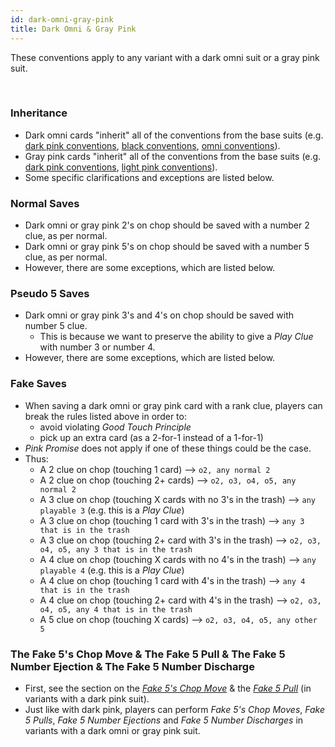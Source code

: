 ```yaml
---
id: dark-omni-gray-pink
title: Dark Omni & Gray Pink
---
```


These conventions apply to any variant with a dark omni suit or a gray pink suit.

<br />

### Inheritance

- Dark omni cards "inherit" all of the conventions from the base suits (e.g. [dark pink conventions](dark-pink.mdx), [black conventions](black.mdx), [omni conventions](omni.mdx)).
- Gray pink cards "inherit" all of the conventions from the base suits (e.g. [dark pink conventions](dark-pink.mdx), [light pink conventions](light-pink.mdx)).
- Some specific clarifications and exceptions are listed below.

### Normal Saves

- Dark omni or gray pink 2's on chop should be saved with a number 2 clue, as per normal.
- Dark omni or gray pink 5's on chop should be saved with a number 5 clue, as per normal.
- However, there are some exceptions, which are listed below.

### Pseudo 5 Saves

- Dark omni or gray pink 3's and 4's on chop should be saved with number 5 clue.
  - This is because we want to preserve the ability to give a _Play Clue_ with number 3 or number 4.
- However, there are some exceptions, which are listed below.

### Fake Saves

- When saving a dark omni or gray pink card with a rank clue, players can break the rules listed above in order to:
  - avoid violating _Good Touch Principle_
  - pick up an extra card (as a 2-for-1 instead of a 1-for-1)
- _Pink Promise_ does not apply if one of these things could be the case.
- Thus:
  - A 2 clue on chop (touching 1 card) --> `o2, any normal 2`
  - A 2 clue on chop (touching 2+ cards) --> `o2, o3, o4, o5, any normal 2`
  - A 3 clue on chop (touching X cards with no 3's in the trash) --> `any playable 3` (e.g. this is a _Play Clue_)
  - A 3 clue on chop (touching 1 card with 3's in the trash) --> `any 3 that is in the trash`
  - A 3 clue on chop (touching 2+ card with 3's in the trash) --> `o2, o3, o4, o5, any 3 that is in the trash`
  - A 4 clue on chop (touching X cards with no 4's in the trash) --> `any playable 4` (e.g. this is a _Play Clue_)
  - A 4 clue on chop (touching 1 card with 4's in the trash) --> `any 4 that is in the trash`
  - A 4 clue on chop (touching 2+ card with 4's in the trash) --> `o2, o3, o4, o5, any 4 that is in the trash`
  - A 5 clue on chop (touching X cards) --> `o2, o3, o4, o5, any other 5`

### The Fake 5's Chop Move & The Fake 5 Pull & The Fake 5 Number Ejection & The Fake 5 Number Discharge

- First, see the section on the _[Fake 5's Chop Move](dark-pink.mdx#the-fake-5s-chop-move)_ & the _[Fake 5 Pull](dark-pink.mdx#the-fake-5-pull--the-fake-5-number-ejection--the-fake-5-number-discharge)_ (in variants with a dark pink suit).
- Just like with dark pink, players can perform _Fake 5's Chop Moves_, _Fake 5 Pulls_, _Fake 5 Number Ejections_ and _Fake 5 Number Discharges_ in variants with a dark omni or gray pink suit.
